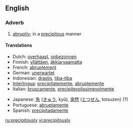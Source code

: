 ==English==

===Adverb===
{{en-adv}}

# [[abruptly]]; in a [[precipitous]] manner

====Translations====
{{top}}
* Dutch: [[overhaast]], [[onbezonnen]]
* Finnish: [[yllättäen]], [[äkkiarvaamatta]]
* French: [[abruptement]]
* German: [[unerwartet]]
* Indonesian: [[drastis]], [[tiba-tiba]]
* [[Interlingua]]: [[precipitatemente]], [[abruptemente]]
* Italian: [[bruscamente]], [[precipitevolissimevolmente]]
{{mid}}
* Japanese: [[急]] ([[きゅう]], kyū), [[突然]] ([[とつぜん]], totsuzen) (?)
* Portuguese: [[abruptamente]]
* Spanish: [[precipitadamente]]
{{bottom}}

[[ru:precipitously]]
[[vi:precipitously]]
